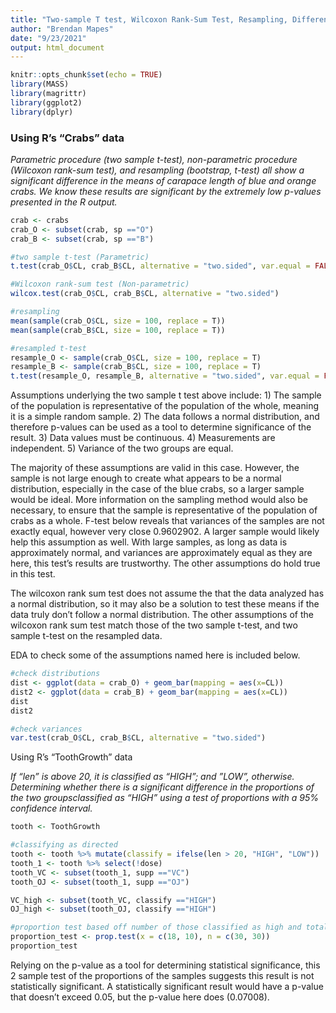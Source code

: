 ---
title: "Two-sample T test, Wilcoxon Rank-Sum Test, Resampling, Difference in Proportions"
author: "Brendan Mapes"
date: "9/23/2021"
output: html_document
---

```{r setup, include=FALSE}
knitr::opts_chunk$set(echo = TRUE)
library(MASS)
library(magrittr)
library(ggplot2)
library(dplyr)
```

### Using R's "Crabs" data

_Parametric procedure (two sample t-test), non-parametric procedure (Wilcoxon rank-sum test), and resampling (bootstrap, t-test) all show a significant difference in the means of carapace length of blue and orange crabs. We know these results are significant by the extremely low p-values presented in the R output._
```{r}
crab <- crabs
crab_O <- subset(crab, sp =="O") 
crab_B <- subset(crab, sp =="B")

#two sample t-test (Parametric)
t.test(crab_O$CL, crab_B$CL, alternative = "two.sided", var.equal = FALSE)

#Wilcoxon rank-sum test (Non-parametric)
wilcox.test(crab_O$CL, crab_B$CL, alternative = "two.sided")

#resampling
mean(sample(crab_O$CL, size = 100, replace = T))
mean(sample(crab_B$CL, size = 100, replace = T))

#resampled t-test
resample_O <- sample(crab_O$CL, size = 100, replace = T)
resample_B <- sample(crab_B$CL, size = 100, replace = T)
t.test(resample_O, resample_B, alternative = "two.sided", var.equal = FALSE)


```

Assumptions underlying the two sample t test above include: 
1) The sample of the population is representative of the population of the whole, meaning it is a simple random sample.
2) The data follows a normal distribution, and therefore p-values can be used as a tool to determine significance of the result. 
3) Data values must be continuous. 
4) Measurements are independent. 
5) Variance of the two groups are equal. 

The majority of these assumptions are valid in this case. However, the sample is not large enough to create what appears to be a normal distribution, especially in the case of the blue crabs, so a larger sample would be ideal. More information on the sampling method would also be necessary, to ensure that the sample is representative of the population of crabs as a whole. F-test below reveals that variances of the samples are not exactly equal, however very close 0.9602902. A larger sample would likely help this assumption as well. With large samples, as long as data is approximately normal, and variances are approximately equal as they are here, this test's results are trustworthy. The other assumptions do hold true in this test.  

The wilcoxon rank sum test does not assume the that the data analyzed has a normal distribution, so it may also be a solution to test these means if the data truly don't follow a normal distribution. The other assumptions of the wilcoxon rank sum test match those of the two sample t-test, and two sample t-test on the resampled data. 

EDA to check some of the assumptions named here is included below. 
```{r}

#check distributions
dist <- ggplot(data = crab_O) + geom_bar(mapping = aes(x=CL))
dist2 <- ggplot(data = crab_B) + geom_bar(mapping = aes(x=CL))
dist
dist2

#check variances
var.test(crab_O$CL, crab_B$CL, alternative = "two.sided")
```


Using R's "ToothGrowth" data

_If “len” is above 20, it is classified as “HIGH”; and  ”LOW”, otherwise. Determining whether there is a significant difference in the proportions of the two groupsclassified as “HIGH” using a test of proportions with a 95% confidence interval._
```{r}
tooth <- ToothGrowth

#classifying as directed
tooth <- tooth %>% mutate(classify = ifelse(len > 20, "HIGH", "LOW"))
tooth_1 <- tooth %>% select(!dose)
tooth_VC <- subset(tooth_1, supp =="VC")
tooth_OJ <- subset(tooth_1, supp =="OJ")

VC_high <- subset(tooth_VC, classify =="HIGH")
OJ_high <- subset(tooth_OJ, classify =="HIGH")

#proportion test based off number of those classified as high and total number of samples
proportion_test <- prop.test(x = c(18, 10), n = c(30, 30))
proportion_test

```
Relying on the p-value as a tool for determining statistical significance, this 2 sample test of the proportions of the samples suggests this result is not statistically significant. A statistically significant result would have a p-value that doesn't exceed 0.05, but the p-value here does (0.07008). 
